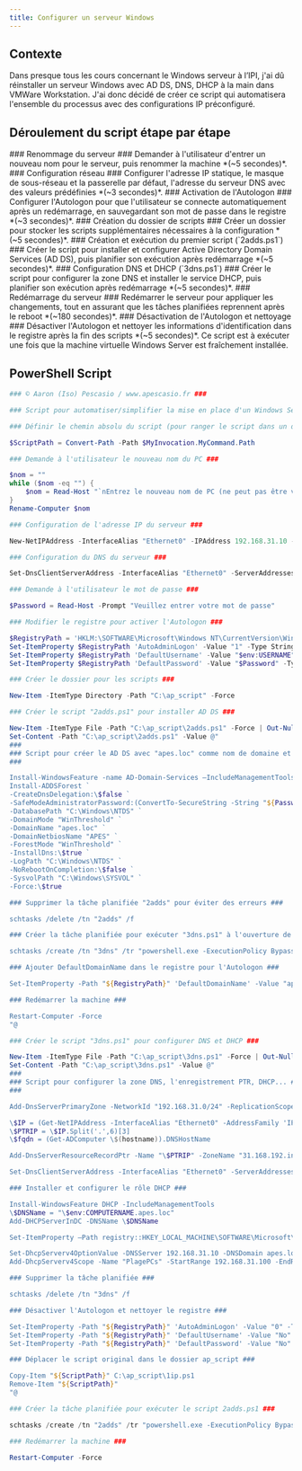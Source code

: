 ```yaml
---
title: Configurer un serveur Windows
---
```


## Contexte

Dans presque tous les cours concernant le Windows serveur à l’IPI, j'ai dû réinstaller un serveur Windows avec AD DS, DNS, DHCP à la main dans VMWare Workstation. J'ai donc décidé de créer ce script qui automatisera l'ensemble du processus avec des configurations IP préconfiguré.

## Déroulement du script étape par étape

<DynamicCallout>
<Steps>
<Step>
### Renommage du serveur ###
Demander à l'utilisateur d'entrer un nouveau nom pour le serveur, puis renommer la machine *(~5 secondes)*.
</Step>

<Step>
### Configuration réseau ###
Configurer l'adresse IP statique, le masque de sous-réseau et la passerelle par défaut, l'adresse du serveur DNS avec des valeurs prédéfinies *(~3 secondes)*.
</Step>

<Step>
### Activation de l'Autologon ###
Configurer l'Autologon pour que l'utilisateur se connecte automatiquement après un redémarrage, en sauvegardant son mot de passe dans le registre *(~3 secondes)*.
</Step>

<Step>
### Création du dossier de scripts ###
Créer un dossier pour stocker les scripts supplémentaires nécessaires à la configuration *(~5 secondes)*.
</Step>

<Step>
### Création et exécution du premier script (`2adds.ps1`) ###
Créer le script pour installer et configurer Active Directory Domain Services (AD DS), puis planifier son exécution après redémarrage *(~5 secondes)*.
</Step>

<Step>
### Configuration DNS et DHCP (`3dns.ps1`) ###
Créer le script pour configurer la zone DNS et installer le service DHCP, puis planifier son exécution après redémarrage *(~5 secondes)*.
</Step>

<Step>
### Redémarrage du serveur ###
Redémarrer le serveur pour appliquer les changements, tout en assurant que les tâches planifiées reprennent après le reboot *(~180 secondes)*.
</Step>

<Step>
### Désactivation de l'Autologon et nettoyage ###
Désactiver l'Autologon et nettoyer les informations d'identification dans le registre après la fin des scripts *(~5 secondes)*.
</Step>
</Steps>
</DynamicCallout>

<Callout type="warn">
Ce script est à exécuter une fois que la machine virtuelle Windows Server est fraîchement installée.
</Callout>

## PowerShell Script
```ps1 {title="config-wserver.ps1"}
### © Aaron (Iso) Pescasio / www.apescasio.fr ###

### Script pour automatiser/simplifier la mise en place d'un Windows Serveur avec AD DS, DNS, DHCP préconfiguré ###

### Définir le chemin absolu du script (pour ranger le script dans un dossier à la fin) ###

$ScriptPath = Convert-Path -Path $MyInvocation.MyCommand.Path

### Demande à l'utilisateur le nouveau nom du PC ###

$nom = ""
while ($nom -eq "") {
    $nom = Read-Host "`nEntrez le nouveau nom de PC (ne peut pas être vide)"
}
Rename-Computer $nom

### Configuration de l'adresse IP du serveur ###

New-NetIPAddress -InterfaceAlias "Ethernet0" -IPAddress 192.168.31.10 -PrefixLength 24 -DefaultGateway 192.168.31.254 | Out-Null

### Configuration du DNS du serveur ###

Set-DnsClientServerAddress -InterfaceAlias "Ethernet0" -ServerAddresses 192.168.31.10 | Out-Null

### Demande à l'utilisateur le mot de passe ###

$Password = Read-Host -Prompt "Veuillez entrer votre mot de passe"

### Modifier le registre pour activer l'Autologon ###

$RegistryPath = 'HKLM:\SOFTWARE\Microsoft\Windows NT\CurrentVersion\Winlogon'
Set-ItemProperty $RegistryPath 'AutoAdminLogon' -Value "1" -Type String
Set-ItemProperty $RegistryPath 'DefaultUsername' -Value "$env:USERNAME" -Type String
Set-ItemProperty $RegistryPath 'DefaultPassword' -Value "$Password" -Type String

### Créer le dossier pour les scripts ###

New-Item -ItemType Directory -Path "C:\ap_script" -Force

### Créer le script "2adds.ps1" pour installer AD DS ###

New-Item -ItemType File -Path "C:\ap_script\2adds.ps1" -Force | Out-Null
Set-Content -Path "C:\ap_script\2adds.ps1" -Value @"
###
### Script pour créer le AD DS avec "apes.loc" comme nom de domaine et "APES" comme nom NETBIOS ###
###

Install-WindowsFeature -name AD-Domain-Services –IncludeManagementTools
Install-ADDSForest `
-CreateDnsDelegation:\$false `
-SafeModeAdministratorPassword:(ConvertTo-SecureString -String "${Password}" -AsPlainText -Force) `
-DatabasePath "C:\Windows\NTDS" `
-DomainMode "WinThreshold" `
-DomainName "apes.loc" `
-DomainNetbiosName "APES" `
-ForestMode "WinThreshold" `
-InstallDns:\$true `
-LogPath "C:\Windows\NTDS" `
-NoRebootOnCompletion:\$false `
-SysvolPath "C:\Windows\SYSVOL" `
-Force:\$true

### Supprimer la tâche planifiée "2adds" pour éviter des erreurs ###

schtasks /delete /tn "2adds" /f

### Créer la tâche planifiée pour exécuter "3dns.ps1" à l'ouverture de session ###

schtasks /create /tn "3dns" /tr "powershell.exe -ExecutionPolicy Bypass -File C:\ap_script\3dns.ps1" /rl highest /sc onlogon

### Ajouter DefaultDomainName dans le registre pour l'Autologon ###

Set-ItemProperty -Path "${RegistryPath}" 'DefaultDomainName' -Value "apes.loc" -Type String

### Redémarrer la machine ###

Restart-Computer -Force
"@

### Créer le script "3dns.ps1" pour configurer DNS et DHCP ###

New-Item -ItemType File -Path "C:\ap_script\3dns.ps1" -Force | Out-Null
Set-Content -Path "C:\ap_script\3dns.ps1" -Value @"
###
### Script pour configurer la zone DNS, l'enregistrement PTR, DHCP... ###
###

Add-DnsServerPrimaryZone -NetworkId "192.168.31.0/24" -ReplicationScope 'Domain'

\$IP = (Get-NetIPAddress -InterfaceAlias "Ethernet0" -AddressFamily 'IPv4').IPV4Address
\$PTRIP = \$IP.Split('.',6)[3]
\$fqdn = (Get-ADComputer \$(hostname)).DNSHostName

Add-DnsServerResourceRecordPtr -Name "\$PTRIP" -ZoneName "31.168.192.in-addr.arpa" -PtrDomainName "\$fqdn"

Set-DnsClientServerAddress -InterfaceAlias "Ethernet0" -ServerAddresses 192.168.31.10, 127.0.0.1

### Installer et configurer le rôle DHCP ###

Install-WindowsFeature DHCP -IncludeManagementTools
\$DNSName = "\$env:COMPUTERNAME.apes.loc"
Add-DHCPServerInDC -DNSName \$DNSName

Set-ItemProperty –Path registry::HKEY_LOCAL_MACHINE\SOFTWARE\Microsoft\ServerManager\Roles\12 –Name ConfigurationState –Value 2

Set-DhcpServerv4OptionValue -DNSServer 192.168.31.10 -DNSDomain apes.loc -Router 192.168.31.254
Add-DhcpServerv4Scope -Name "PlagePCs" -StartRange 192.168.31.100 -EndRange 192.168.31.200 -SubnetMask 255.255.255.0 -Description "Plage DHCP des ordinateurs du domaine APES"

### Supprimer la tâche planifiée ###

schtasks /delete /tn "3dns" /f

### Désactiver l'Autologon et nettoyer le registre ###

Set-ItemProperty -Path "${RegistryPath}" 'AutoAdminLogon' -Value "0" -Type String
Set-ItemProperty -Path "${RegistryPath}" 'DefaultUsername' -Value "No" -Type String
Set-ItemProperty -Path "${RegistryPath}" 'DefaultPassword' -Value "No" -Type String

### Déplacer le script original dans le dossier ap_script ###

Copy-Item "${ScriptPath}" C:\ap_script\1ip.ps1
Remove-Item "${ScriptPath}"
"@

### Créer la tâche planifiée pour exécuter le script 2adds.ps1 ###

schtasks /create /tn "2adds" /tr "powershell.exe -ExecutionPolicy Bypass -File C:\ap_script\2adds.ps1" /rl highest /sc onlogon

### Redémarrer la machine ###

Restart-Computer -Force

```